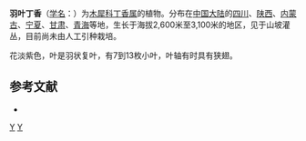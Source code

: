 {{Speciesbox 
| genus = Syringa
| species = pinnatifolia
| authority = Hemsl., 1906
}}
'''羽叶丁香'''（[[学名|学名]]：{{lang|la|''Syringa pinnatifolia''}}）为[[木犀科|木犀科]][[丁香属|丁香属]]的植物。分布在[[中国大陆|中国大陆]]的[[四川|四川]]、[[陕西|陕西]]、[[内蒙古|内蒙古]]、[[宁夏|宁夏]]、[[甘肃|甘肃]]、[[青海|青海]]等地，生长于海拔2,600米至3,100米的地区，见于山坡灌丛，目前尚未由人工引种栽培。

花淡紫色，叶是羽状复叶，有7到13枚小叶，叶轴有时具有狭翅。

== 参考文献 ==
<div class="references-small">
* {{cite web| url =http://www.bioinfo.cn/db05/KmzwSpecies.php?action=view&id=30395| title =羽叶丁香| work =《中国高等植物数据库全库》| publisher =中国科学院微生物研究所| author =昆明植物研究所| accessdate =2009-02-26| deadurl =yes| archiveurl =https://web.archive.org/web/20160305033932/http://www.bioinfo.cn/db05/KmzwSpecies.php?action=view&id=30395| archivedate =2016-03-05}}
</div>
{{Taxonbar}}

[[Category:丁香属|Y]]
[[Category:1906年描述的植物|Y]]